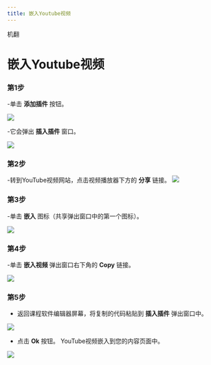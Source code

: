 ```yaml
--- 
title: 嵌入Youtube视频 
--- 
```



机翻
# 嵌入Youtube视频 

 ### 第1步 
 -单击 **添加插件** 按钮。 

 ![]( /img/ulearning/teacher/prepare15.png) 

 -它会弹出 **插入插件** 窗口。 

 ![]( /img/ulearning/teacher/prepare16.png) 

 ### 第2步 
 -转到YouTube视频网站，点击视频播放器下方的 **分享** 链接。 
 ![]( /img/ulearning/teacher/prepare17.png) 

 ### 第3步 
 -单击 **嵌入** 图标（共享弹出窗口中的第一个图标）。 
 
 ![]( /img/ulearning/teacher/prepare18.png) 

 ### 第4步 
 -单击 **嵌入视频** 弹出窗口右下角的 **Copy** 链接。 
 
 ![]( /img/ulearning/teacher/prepare19.png) 
 
 ### 第5步 
 - 返回课程软件编辑器屏幕，将复制的代码粘贴到 **插入插件** 弹出窗口中。 
 
 ![]( /img/ulearning/teacher/prepare20.png) 
 
 - 点击 **Ok** 按钮。 YouTube视频嵌入到您的内容页面中。 
 
 ![]( /img/ulearning/teacher/prepare21.png)
